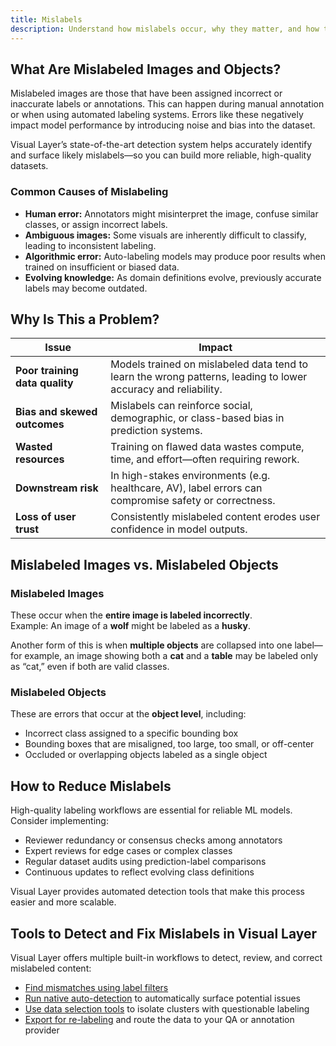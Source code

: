 ```yaml
---
title: Mislabels
description: Understand how mislabels occur, why they matter, and how to detect and fix them using Visual Layer.
---
```


## What Are Mislabeled Images and Objects?

Mislabeled images are those that have been assigned incorrect or inaccurate labels or annotations. This can happen during manual annotation or when using automated labeling systems. Errors like these negatively impact model performance by introducing noise and bias into the dataset.

Visual Layer’s state-of-the-art detection system helps accurately identify and surface likely mislabels—so you can build more reliable, high-quality datasets.

### Common Causes of Mislabeling

- **Human error:** Annotators might misinterpret the image, confuse similar classes, or assign incorrect labels.
- **Ambiguous images:** Some visuals are inherently difficult to classify, leading to inconsistent labeling.
- **Algorithmic error:** Auto-labeling models may produce poor results when trained on insufficient or biased data.
- **Evolving knowledge:** As domain definitions evolve, previously accurate labels may become outdated.

## Why Is This a Problem?

<div className="integrations-table">

| Issue | Impact |
|-------|--------|
| **Poor training data quality** | Models trained on mislabeled data tend to learn the wrong patterns, leading to lower accuracy and reliability. |
| **Bias and skewed outcomes** | Mislabels can reinforce social, demographic, or class-based bias in prediction systems. |
| **Wasted resources** | Training on flawed data wastes compute, time, and effort—often requiring rework. |
| **Downstream risk** | In high-stakes environments (e.g. healthcare, AV), label errors can compromise safety or correctness. |
| **Loss of user trust** | Consistently mislabeled content erodes user confidence in model outputs. |

</div>

## Mislabeled Images vs. Mislabeled Objects

### Mislabeled Images

These occur when the **entire image is labeled incorrectly**.  
Example: An image of a **wolf** might be labeled as a **husky**.

Another form of this is when **multiple objects** are collapsed into one label—for example, an image showing both a **cat** and a **table** may be labeled only as “cat,” even if both are valid classes.

### Mislabeled Objects

These are errors that occur at the **object level**, including:

- Incorrect class assigned to a specific bounding box
- Bounding boxes that are misaligned, too large, too small, or off-center
- Occluded or overlapping objects labeled as a single object

## How to Reduce Mislabels

High-quality labeling workflows are essential for reliable ML models. Consider implementing:

- Reviewer redundancy or consensus checks among annotators
- Expert reviews for edge cases or complex classes
- Regular dataset audits using prediction-label comparisons
- Continuous updates to reflect evolving class definitions

Visual Layer provides automated detection tools that make this process easier and more scalable.

## Tools to Detect and Fix Mislabels in Visual Layer

Visual Layer offers multiple built-in workflows to detect, review, and correct mislabeled content:

- [Find mismatches using label filters](https://dash.readme.com/project/visual-layer2/v1.0/docs/find-mislabeled-data-using-visual-layer-label-filters)  
- [Run native auto-detection](https://dash.readme.com/project/visual-layer2/v1.0/docs/mislabeled-data-auto-detection) to automatically surface potential issues  
- [Use data selection tools](https://dash.readme.com/project/visual-layer2/v1.0/docs/data-selection-using-visual-layer) to isolate clusters with questionable labeling  
- [Export for re-labeling](https://dash.readme.com/project/visual-layer2/v1.0/docs/export-data) and route the data to your QA or annotation provider
